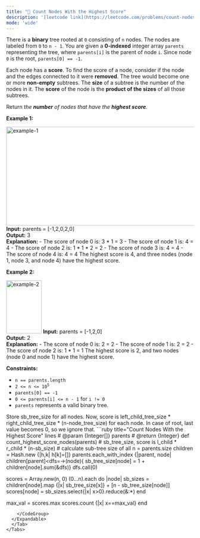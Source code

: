 ```yaml
---
title: "🧀 Count Nodes With the Highest Score"
description: '[leetcode link](https://leetcode.com/problems/count-nodes-with-the-highest-score/description/)'
mode: 'wide'
---
```

<Tabs>
  <Tab title="Question" icon="circle-question" iconType="regular">
    <Card>
      <p>There is a <strong>binary</strong> tree rooted at <code>0</code> consisting of <code>n</code> nodes. The nodes are labeled from <code>0</code> to <code>n - 1</code>. You are given a <strong>0-indexed</strong> integer array <code>parents</code> representing the tree, where <code>parents[i]</code> is the parent of node <code>i</code>. Since node <code>0</code> is the root, <code>parents[0] == -1</code>.</p>  <p>Each node has a <strong>score</strong>. To find the score of a node, consider if the node and the edges connected to it were <strong>removed</strong>. The tree would become one or more <strong>non-empty</strong> subtrees. The <strong>size</strong> of a subtree is the number of the nodes in it. The <strong>score</strong> of the node is the <strong>product of the sizes</strong> of all those subtrees.</p>  <p>Return <em>the <strong>number</strong> of nodes that have the <strong>highest score</strong></em>.</p>   <p><strong class="example">Example 1:</strong></p> <img alt="example-1" src="https://assets.leetcode.com/uploads/2021/10/03/example-1.png" style="width: 604px; height: 266px;" />  <strong>Input:</strong> parents = [-1,2,0,2,0] <br/> <strong>Output:</strong> 3 <br/> <strong>Explanation:</strong> - The score of node 0 is: 3 * 1 = 3 - The score of node 1 is: 4 = 4 - The score of node 2 is: 1 * 1 * 2 = 2 - The score of node 3 is: 4 = 4 - The score of node 4 is: 4 = 4 The highest score is 4, and three nodes (node 1, node 3, and node 4) have the highest score.   <p><strong class="example">Example 2:</strong></p> <img alt="example-2" src="https://assets.leetcode.com/uploads/2021/10/03/example-2.png" style="width: 95px; height: 143px;" />  <strong>Input:</strong> parents = [-1,2,0] <br/> <strong>Output:</strong> 2 <br/> <strong>Explanation:</strong> - The score of node 0 is: 2 = 2 - The score of node 1 is: 2 = 2 - The score of node 2 is: 1 * 1 = 1 The highest score is 2, and two nodes (node 0 and node 1) have the highest score.    <p><strong>Constraints:</strong></p>  <ul>  <li><code>n == parents.length</code></li>  <li><code>2 &lt;= n &lt;= 10<sup>5</sup></code></li>  <li><code>parents[0] == -1</code></li>  <li><code>0 &lt;= parents[i] &lt;= n - 1</code> for <code>i != 0</code></li>  <li><code>parents</code> represents a valid binary tree.</li> </ul> 
    </Card>
  </Tab>
  <Tab title="Solution" icon="lightbulb" iconType="regular" >
    <Card>
      Store sb_tree_size for all nodes. Now, score is left_child_tree_size * right_child_tree_size * (n-node_tree_size) for each node. In case of root, last value becomes 0, so we ignore that.
</Card>
  <Expandable title="code">
    <CodeGroup dropdown>
```ruby title="Count Nodes With the Highest Score" lines
# @param {Integer[]} parents
# @return {Integer}
def count_highest_score_nodes(parents)
  # sb_tree_size, score is l_child * r_child * (n-sb_size)
  # calculate sub-tree size of all
  n = parents.size
  children = Hash.new {|h,k| h[k]=[]}
  parents.each_with_index {|parent, node| children[parent]<<node if parent!=-1}
  sb_tree_size = Array.new(n, 0)
  
  dfs=->(node){ sb_tree_size[node] = 1 + children[node].sum(&dfs)}
  dfs.call(0)
  
  scores = Array.new(n, 0)
  (0...n).each do |node|
    sb_sizes = children[node].map {|x| sb_tree_size[x]} + [n - sb_tree_size[node]]
    scores[node] = sb_sizes.select{|x| x>0}.reduce(&:*)
  end

  max_val = scores.max
  scores.count {|x| x==max_val}
end
```
    </CodeGroup>
  </Expandable>
  </Tab>
</Tabs>